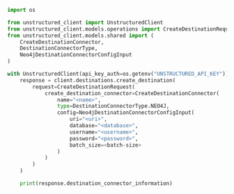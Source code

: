 ```python Python SDK
import os

from unstructured_client import UnstructuredClient
from unstructured_client.models.operations import CreateDestinationRequest
from unstructured_client.models.shared import (
    CreateDestinationConnector,
    DestinationConnectorType,
    Neo4jDestinationConnectorConfigInput
)

with UnstructuredClient(api_key_auth=os.getenv("UNSTRUCTURED_API_KEY")) as client:
    response = client.destinations.create_destination(
        request=CreateDestinationRequest(
            create_destination_connector=CreateDestinationConnector(
                name="<name>",
                type=DestinationConnectorType.NEO4J,
                config=Neo4jDestinationConnectorConfigInput(
                    uri="<uri>",
                    database="<database>",
                    username="<username>",
                    password="<password>",
                    batch_size=<batch-size>
                )
            )
        )
    )

    print(response.destination_connector_information)
```